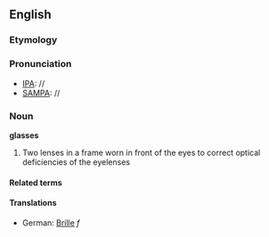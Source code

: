 ==English==
===Etymology===

===Pronunciation===
*[[IPA]]: //
*[[SAMPA]]: //

=== Noun ===
'''glasses'''

# Two lenses in a frame worn in front of the eyes to correct optical deficiencies of the eyelenses

====Related terms====

====Translations====
*German: [[Brille]] ''f''